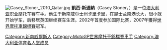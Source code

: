 {{noteTA
|T=zh-cn:凯西·斯托纳;zh-tw:凱西·斯通納;
|1=zh-cn:斯托纳;zh-tw:斯通納;
}}
[[File:Casey_Stoner_2010_Qatar.jpg|right]]
'''凱西·斯通納'''（Casey Stoner，{{bd|1985年|10月16日||}}）是一位[[澳大利亚|澳大利亚]]职业摩托车赛车手。他生于新南威尔士州[[卡里卡里|卡里卡里]]，在昆士兰[[南港_(昆士兰州)|南港]]长大，很小就开始学车，后移居英国继续赛车生涯。2002年首度参加国际比赛，2007年獲得[[世界摩托車錦標賽|世界摩托車錦標賽]]冠军。

{{normdaten}}
{{DEFAULTSORT:stoner}}
[[Category:新南威爾斯人|Category:新南威爾斯人]]
[[Category:MotoGP世界摩托車錦標賽車手|Category:MotoGP世界摩托車錦標賽車手]]
[[Category:澳大利亚体育名人堂成员|Category:澳大利亚体育名人堂成员]]